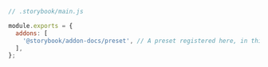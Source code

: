 ```js
// .storybook/main.js

module.exports = {
  addons: [
    '@storybook/addon-docs/preset', // A preset registered here, in this case from the addon-docs addon.
  ],
};
```